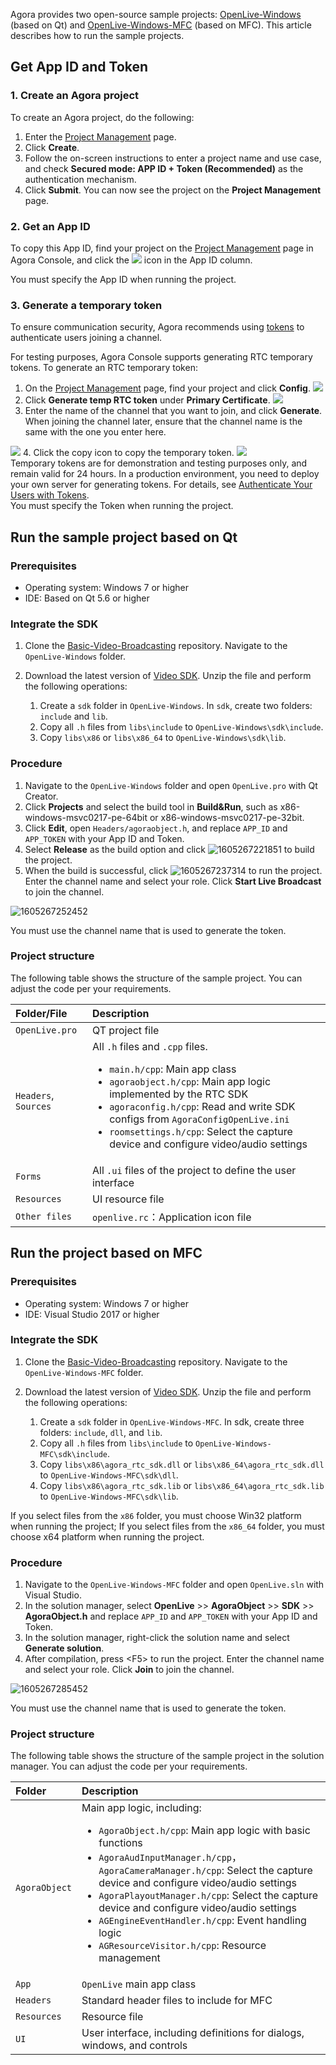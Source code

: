 <PlatformWrapper platform="windows">

Agora provides two open-source sample projects: [OpenLive-Windows](https://github.com/AgoraIO/Basic-Video-Broadcasting/tree/master/OpenLive-Windows) (based on Qt) and [OpenLive-Windows-MFC](https://github.com/AgoraIO/Basic-Video-Broadcasting/tree/master/OpenLive-Windows-MFC) (based on MFC). This article describes how to run the sample projects.

## Get App ID and Token

### 1. Create an Agora project

To create an Agora project, do the following:

1. Enter the [Project Management](https://console.agora.io/projects) page.
2. Click **Create**.
3. Follow the on-screen instructions to enter a project name and use case, and check **Secured mode: APP ID + Token (Recommended)** as the authentication mechanism.
4. Click **Submit**. You can now see the project on the **Project Management** page.

### 2. Get an App ID

To copy this App ID, find your project on the [Project Management](https://console.agora.io/projects) page in Agora Console, and click the <img src="https://web-cdn.agora.io/docs-files/1637824227532" />  icon in the App ID column.


<div class="alert info">You must specify the App ID when running the project.</div>

### 3. Generate a temporary token

To ensure communication security, Agora recommends using [tokens](https://docs.agora.io/en/AgoraPlatform/term_token) to authenticate users joining a channel.

For testing purposes, Agora Console supports generating RTC temporary tokens. To generate an RTC temporary token:
1. On the [Project Management](https://console.agora.io/projects) page, find your project and click **Config**.
  ![](https://web-cdn.agora.io/docs-files/1641971834422) 
2. Click **Generate temp RTC token** under **Primary Certificate**.
  ![](https://web-cdn.agora.io/docs-files/1641971893263)
3. Enter the name of the channel that you want to join, and click **Generate**. When joining the channel later, ensure that the channel name is the same with the one you enter here.
 <img src="https://web-cdn.agora.io/docs-files/1649997524064" />
4. Click the copy icon to copy the temporary token. 
 <img src="https://web-cdn.agora.io/docs-files/1649997750496" />

<div class="alert note">Temporary tokens are for demonstration and testing purposes only, and remain valid for 24 hours. In a production environment, you need to deploy your own server for generating tokens. For details, see <a href="https://docs.agora.io/en/Video/token_server?platform=Android">Authenticate Your Users with Tokens</a>.</div>


<div class="alert info">You must specify the Token when running the project.</div>

## Run the sample project based on Qt

### Prerequisites

- Operating system: Windows 7 or higher
- IDE: Based on Qt 5.6 or higher

### Integrate the SDK

1. Clone the [Basic-Video-Broadcasting](https://github.com/AgoraIO/Basic-Video-Broadcasting) repository. Navigate to the `OpenLive-Windows` folder.

2. Download the latest version of [Video SDK](https://docs.agora.io/en/Interactive%20Broadcast/downloads?platform=Windows). Unzip the file and perform the following operations:

   1. Create a `sdk` folder in `OpenLive-Windows`. In `sdk`, create two folders: `include` and `lib`.
   2. Copy all `.h` files from `libs\include` to `OpenLive-Windows\sdk\include`.
   3. Copy `libs\x86` or `libs\x86_64` to `OpenLive-Windows\sdk\lib`.

### Procedure

1. Navigate to the `OpenLive-Windows` folder and open `OpenLive.pro` with Qt Creator.
2. Click **Projects** and select the build tool in **Build&Run**, such as x86-windows-msvc0217-pe-64bit or x86-windows-msvc0217-pe-32bit.
3. Click **Edit**, open `Headers/agoraobject.h`, and replace `APP_ID` and `APP_TOKEN` with your App ID and Token.
4. Select **Release** as the build option and click ![1605267221851](https://web-cdn.agora.io/docs-files/1605267221851) to build the project.
5. When the build is successful, click ![1605267237314](https://web-cdn.agora.io/docs-files/1605267237314) to run the project. Enter the channel name and select your role. Click **Start Live Broadcast** to join the channel.

![1605267252452](https://web-cdn.agora.io/docs-files/1605267252452)

<div class="alert note">You must use the channel name that is used to generate the token.</div>	

### Project structure

The following table shows the structure of the sample project. You can adjust the code per your requirements.

| Folder/File    | Description                                                  |
| :------------- | :----------------------------------------------------------- |
| `OpenLive.pro`   | QT project file                                              |
| `Headers`, `Sources` | All `.h` files and `.cpp` files.<ul><li>`main.h/cpp`: Main app class</li> <li>`agoraobject.h/cpp`: Main app logic implemented by the RTC SDK</li><li>`agoraconfig.h/cpp`: Read and write SDK configs from `AgoraConfigOpenLive.ini`</li><li>`roomsettings.h/cpp`: Select the capture device and configure video/audio settings</li></ul> |
| `Forms`          | All `.ui` files of the project to define the user interface |
| `Resources`      | UI resource file                                         |
| `Other files`    | `openlive.rc`：Application icon file                        |

## Run the project based on MFC

### Prerequisites

- Operating system: Windows 7 or higher
- IDE: Visual Studio 2017 or higher

### Integrate the SDK

1. Clone the [Basic-Video-Broadcasting](https://github.com/AgoraIO/Basic-Video-Broadcasting) repository. Navigate to the `OpenLive-Windows-MFC` folder.

2. Download the latest version of [Video SDK](https://docs.agora.io/en/Interactive%20Broadcast/downloads?platform=Windows). Unzip the file and perform the following operations:

   1. Create a `sdk` folder in `OpenLive-Windows-MFC`. In sdk, create three folders: `include`, `dll`, and `lib`.
   2. Copy all `.h` files from `libs\include` to `OpenLive-Windows-MFC\sdk\include`.
   3. Copy `libs\x86\agora_rtc_sdk.dll` or `libs\x86_64\agora_rtc_sdk.dll` to `OpenLive-Windows-MFC\sdk\dll`.
   4. Copy `libs\x86\agora_rtc_sdk.lib` or `libs\x86_64\agora_rtc_sdk.lib` to `OpenLive-Windows-MFC\sdk\lib`.

<div class="alert note">If you select files from the <code>x86</code> folder, you must choose Win32 platform when running the project; If you select files from the <code>x86_64</code> folder, you must choose x64 platform when running the project.</div>

### Procedure

1. Navigate to the `OpenLive-Windows-MFC` folder and open `OpenLive.sln` with Visual Studio.
2. In the solution manager, select **OpenLive** >> **AgoraObject** >> **SDK** >> **AgoraObject.h** and replace `APP_ID` and `APP_TOKEN` with your App ID and Token.
3. In the solution manager, right-click the solution name and select **Generate solution**.
4. After compilation, press &lt;F5&gt; to run the project. Enter the channel name and select your role. Click **Join** to join the channel.

![1605267285452](https://web-cdn.agora.io/docs-files/1605267285452)

<div class="alert note">You must use the channel name that is used to generate the token.</div>	

### Project structure

The following table shows the structure of the sample project in the solution manager. You can adjust the code per your requirements.

| Folder      | Description                                                  |
| :---------- | :----------------------------------------------------------- |
| `AgoraObject` | Main app logic, including: <ul><li>`AgoraObject.h/cpp`: Main app logic with basic functions</li><li>`AgoraAudInputManager.h/cpp`，`AgoraCameraManager.h/cpp`: Select the capture device and configure video/audio settings</li><li>`AgoraPlayoutManager.h/cpp`: Select the capture device and configure video/audio settings</li><li>`AGEngineEventHandler.h/cpp`: Event handling logic</li><li>`AGResourceVisitor.h/cpp`: Resource management</li></ul> |
| `App`         | `OpenLive` main app class                                    |
| `Headers`     | Standard header files to include for MFC                     |
| `Resources`   | Resource file                                                |
| `UI`          | User interface, including definitions for dialogs, windows, and controls |

</PlatformWrapper>
